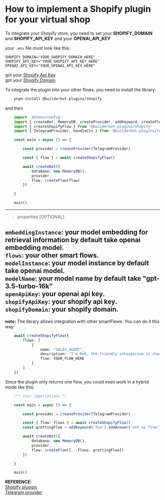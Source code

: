 # How to implement a Shopify plugin for your virtual shop

To integrate your Shopify store, you need to set your __SHOPIFY_DOMAIN__ and __SHOPIFY_API_KEY__
and your __OPENAI_API_KEY__

your `.env` file must look like this:

```plaintext
SHOPIFY_DOMAIN="YOUR_SHOPIFY_DOMAIN_HERE"
SHOPIFY_API_KEY="YOUR_SHOPIFY_API_KEY_HERE"
OPENAI_API_KEY="YOUR_OPENAI_API_KEY_HERE"
```

got your [Shopify Api Key](https://www.shopify.com/partners/blog/17056443-how-to-generate-a-shopify-api-token)\
got your [Shopify Domain](https://help.shopify.com/en/manual/domains)

To integrate the plugin into your other flows, you need to install the library:

```bash
    pnpm install @builderbot-plugins/shopify
```

and then

```typescript
    import 'dotenv/config'
    import { createBot, MemoryDB, createProvider, addKeyword, createFlow, EVENTS } from '@bot-whatsapp/bot'
    import { createShopifyFlow } from '@builderbot-plugins/shopify'
    import { TelegramProvider, handleCtx } from '@builderbot-plugins/telegram'

    const main = async () => {

        const provider = createProvider(TelegramProvider)

        const { flow } = await createShopifyFlow()

        await createBot({
            database: new MemoryDB(),
            provider,
            flow: createFlow(flow)
        })

    }

    main()
```
---
> properties [OPTIONAL]

`embeddingInstance`: your model embedding for retrieval information by default take openai embedding model.\
`flows`: your other smart flows.\
`modelInstance`: your model instance by default take openai model.\
`modelName`: your model name by default take __"gpt-3.5-turbo-16k"__\
`openApiKey`: your openai api key.\
`shopifyApiKey`: your shopify api key.\
`shopifyDomain`: your shopify domain.
---


__note:__ The library allows integration with other smartFlows. You can do it this way:

```typescript
    await createShopifyFlow({
        flows: [
            {
                name: "SALES_AGENT",
                description: "I'm Rob, the friendly salesperson in charge of assisting you if you intend to buy or are interested in any product. My responses are brief."
                flow: YOUR_FLOW_HERE
            }
        ]
    })
```

Since the plugin only returns one flow, you could even work in a hybrid mode like this:

```typescript
    /** Your importations */

    const main = async () => {

        const provider = createProvider(TelegramProvider)

        const { flow: flows } = await createShopifyFlow()
        const grettingFlow = addKeyword('foo').addAnswer('not ai flow')

        await createBot({
            database: new MemoryDB(),
            provider,
            flow: createFlow([...flows, grettingFlow])
        })

    }

    main()
```

__REFERENCE:__\
[Shopify pluggin](https://github.com/codigoencasa/bot-plugins/tree/feature/shopify/packages/shopify)\
[Telegram provider](https://github.com/codigoencasa/bot-plugins/tree/feature/shopify/packages/telegram)
